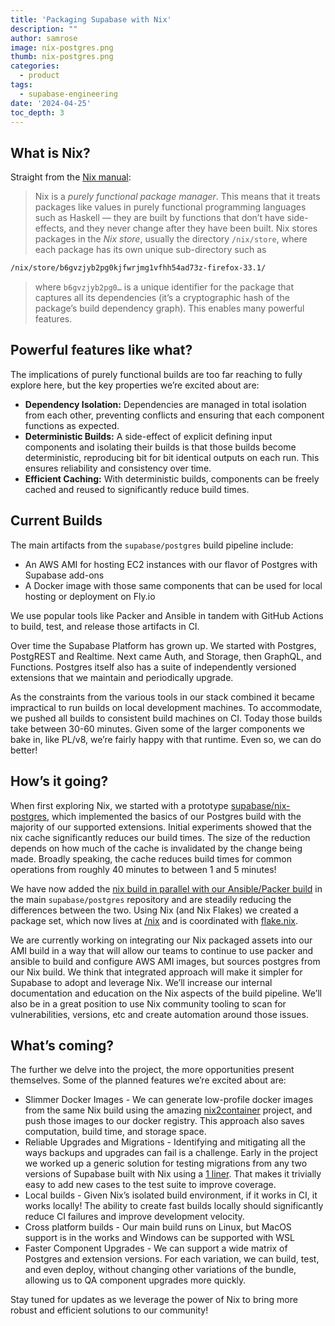 ```yaml
---
title: 'Packaging Supabase with Nix'
description: ""
author: samrose
image: nix-postgres.png
thumb: nix-postgres.png
categories:
  - product
tags:
  - supabase-engineering
date: '2024-04-25'
toc_depth: 3
---
```


## What is Nix?

Straight from the [Nix manual](https://nixos.org/manual/nix/stable/introduction#introduction):

> Nix is a *purely functional package manager*. This means that it treats packages like values in purely functional programming languages such as Haskell — they are built by functions that don’t have side-effects, and they never change after they have been built. Nix stores packages in the *Nix store*, usually the directory `/nix/store`, where each package has its own unique sub-directory such as
> 

```sh
/nix/store/b6gvzjyb2pg0kjfwrjmg1vfhh54ad73z-firefox-33.1/
```

> where `b6gvzjyb2pg0…` is a unique identifier for the package that captures all its dependencies (it’s a cryptographic hash of the package’s build dependency graph). This enables many powerful features.
> 

## Powerful features like what?

The implications of purely functional builds are too far reaching to fully explore here, but the key properties we’re excited about are:

- **Dependency Isolation:** Dependencies are managed in total isolation from each other, preventing conflicts and ensuring that each component functions as expected.
- **Deterministic Builds:** A side-effect of explicit defining input components and isolating their builds is that those builds become deterministic, reproducing bit for bit identical outputs on each run. This ensures reliability and consistency over time.
- **Efficient Caching:** With deterministic builds, components can be freely cached and reused to significantly reduce build times.

## Current Builds

The main artifacts from the `supabase/postgres` build pipeline include:

- An AWS AMI for hosting EC2 instances with our flavor of Postgres with Supabase add-ons
- A Docker image with those same components that can be used for local hosting or deployment on Fly.io

We use popular tools like Packer and Ansible in tandem with GitHub Actions to build, test, and release those artifacts in CI.

Over time the Supabase Platform has grown up. We started with Postgres, PostgREST and Realtime. Next came Auth, and Storage, then GraphQL, and Functions. Postgres itself also has a suite of independently versioned extensions that we maintain and periodically upgrade.

As the constraints from the various tools in our stack combined it became impractical to run builds on local development machines. To accommodate, we pushed all builds to consistent build machines on CI. Today those builds take between 30-60 minutes. Given some of the larger components we bake in, like PL/v8, we’re fairly happy with that runtime. Even so, we can do better!

## How’s it going?

When first exploring Nix, we started with a prototype [supabase/nix-postgres](https://github.com/supabase/nix-postgres), which implemented the basics of our Postgres build with the majority of our supported extensions. Initial experiments showed that the nix cache significantly reduces our build times. The size of the reduction depends on how much of the cache is invalidated by the change being made. Broadly speaking, the cache reduces build times for common operations from roughly 40 minutes to between 1 and 5 minutes!

We have now added the [nix build in parallel with our Ansible/Packer build](https://github.com/supabase/postgres/pull/909) in the main `supabase/postgres` repository and are steadily reducing the differences between the two. Using Nix (and Nix Flakes) we created a package set, which now lives at [/nix](https://github.com/supabase/postgres/tree/develop/nix) and is coordinated with [flake.nix](https://github.com/supabase/postgres/blob/develop/flake.nix). 

We are currently working on integrating our Nix packaged assets into our AMI build in a way that will allow our teams to continue to use packer and ansible to build and configure AWS AMI images, but sources postgres from our Nix build. We think that integrated approach will make it simpler for Supabase to adopt and leverage Nix. We’ll increase our internal documentation and education on the Nix aspects of the build pipeline. We’ll also be in a great position to use Nix community tooling to scan for vulnerabilities, versions, etc and create automation around those issues. 

## What’s coming?

The further we delve into the project, the more opportunities present themselves. Some of the planned features we’re excited about are:

- Slimmer Docker Images - We can generate low-profile docker images from the same Nix build using the amazing [nix2container](https://github.com/nlewo/nix2container) project, and push those images to our docker registry. This approach also saves computation, build time, and storage space.
- Reliable Upgrades and Migrations - Identifying and mitigating all the ways backups and upgrades can fail is a challenge. Early in the project we worked up a generic solution for testing migrations from any two versions of Supabase built with Nix using a [1 liner](https://github.com/supabase/postgres/blob/develop/nix/docs/migration-tests.md). That makes it trivially easy to add new cases to the test suite to improve coverage.
- Local builds - Given Nix’s isolated build environment, if it works in CI, it works locally! The ability to create fast builds locally should significantly reduce CI failures and improve development velocity.
- Cross platform builds - Our main build runs on Linux, but MacOS support is in the works and Windows can be supported with WSL
- Faster Component Upgrades - We can support a wide matrix of Postgres and extension versions. For each variation, we can build, test, and even deploy, without changing other variations of the bundle, allowing us to QA component upgrades more quickly.

Stay tuned for updates as we leverage the power of Nix to bring more robust and efficient solutions to our community!

